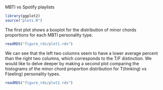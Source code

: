 MBTI vs Spotify playlists

```r
library(ggplot2)
source("plots.R")
```

The first plot shows a boxplot for the distribution of minor chords proportions for each MBTI personality type. 
```r
readRDS("figure_rds/plot1.rds")
```

We can see that the left two columns seem to have a lower average percent than the right two columns, which corresponds to the T/F distinction. We would like to delve deeper by making a second plot comparing the histograms of the minor chord proportion distribution for T(hinking) vs F(eeling) personality types.
```r
readRDS("figure_rds/plot2.rds")
```
